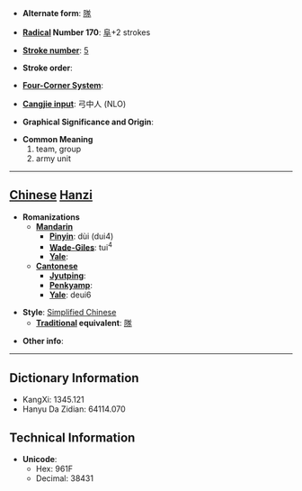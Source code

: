 * '''Alternate form''': [[隊]]

* '''[[Wiktionary:Chinese radical index| Radical]] Number 170''': [[Wiktionary:Chinese radical index 阜|阜]]+2 strokes

* '''[[Wiktionary:Chinese total strokes index|Stroke number]]''': [[Wiktionary:Chinese total strokes index 5|5]]

* '''Stroke order''': 

* '''[[Wiktionary:Chinese four corner index|Four-Corner System]]''': 

* '''[[Wiktionary:Chinese Cangjie index|Cangjie input]]''': 弓中人 (NLO)

* '''Graphical Significance and Origin''': 

* '''Common Meaning'''
*#team, group
*# army unit


----

== [[Chinese]] [[Hanzi]] ==

* '''Romanizations'''
** '''[[Mandarin]]'''
*** '''[[Pinyin]]''': dùi (dui4)
*** '''[[Wade-Giles]]''': tui<sup>4</sup>
*** '''[[Yale]]''': 
** '''[[Cantonese]]'''
*** '''[[Jyutping]]''':
*** '''[[Penkyamp]]''': 
*** '''[[Yale]]''': deui6

* '''Style''': [[Simplified Chinese]] 
** '''[[Traditional Chinese|Traditional]] equivalent''': [[隊]]

* '''Other info''': 

----

== Dictionary Information ==

* KangXi: 1345.121
* Hanyu Da Zidian: 64114.070

== Technical Information ==

* '''Unicode''':
** Hex: 961F
** Decimal: 38431